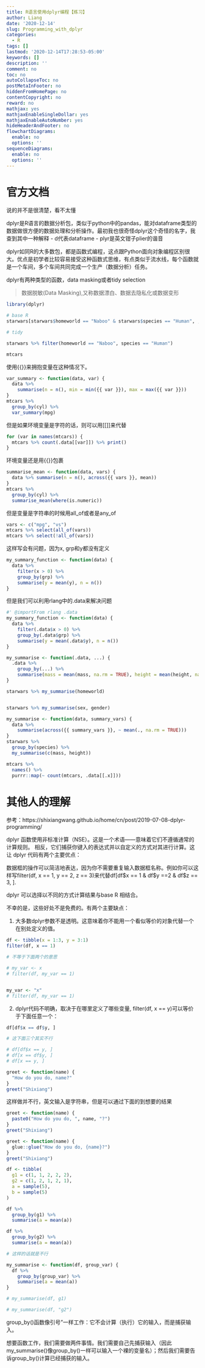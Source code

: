 ```yaml
---
title: R语言使用dplyr编程【练习】
author: Liang
date: '2020-12-14'
slug: Programming_with_dplyr
categories:
  - R
tags: []
lastmod: '2020-12-14T17:28:53-05:00'
keywords: []
description: ''
comment: no
toc: no
autoCollapseToc: no
postMetaInFooter: no
hiddenFromHomePage: no
contentCopyright: no
reward: no
mathjax: yes
mathjaxEnableSingleDollar: yes
mathjaxEnableAutoNumber: yes
hideHeaderAndFooter: no
flowchartDiagrams:
  enable: no
  options: ''
sequenceDiagrams:
  enable: no
  options: ''
---
```


# 官方文档

说的并不是很清楚，看不太懂



dplyr是R语言的数据分析包，类似于python中的pandas，能对dataframe类型的数据做很方便的数据处理和分析操作。最初我也很奇怪dplyr这个奇怪的名字，我查到其中一种解释 - d代表dataframe - plyr是英文钳子plier的谐音

dplyr如同R的大多数包，都是函数式编程，这点跟Python面向对象编程区别很大。优点是初学者比较容易接受这种函数式思维，有点类似于流水线，每个函数就是一个车间，多个车间共同完成一个生产（数据分析）任务。


dplyr有两种类型的函数，data masking或者tidy selection

>数据脱敏(Data Masking),又称数据漂白、数据去隐私化或数据变形


```r
library(dplyr)

# base R
starwars[starwars$homeworld == "Naboo" & starwars$species == "Human", ,]

# tidy

starwars %>% filter(homeworld == "Naboo", species == "Human")
```

```r
mtcars
```

使用{{}}来拥抱变量在这种情况下。


```r
var_summary <- function(data, var) {
  data %>%
    summarise(n = n(), min = min({{ var }}), max = max({{ var }}))
}
mtcars %>% 
  group_by(cyl) %>% 
  var_summary(mpg)
```


但是如果环境变量是字符的话，则可以用[[]]来代替

```r
for (var in names(mtcars)) {
  mtcars %>% count(.data[[var]]) %>% print()
}
```


环境变量还是用{{}}包裹


```r
summarise_mean <- function(data, vars) {
  data %>% summarise(n = n(), across({{ vars }}, mean))
}
mtcars %>% 
  group_by(cyl) %>% 
  summarise_mean(where(is.numeric))
```
但是变量是字符串的时候用all_of或者是any_of

```r
vars <- c("mpg", "vs")
mtcars %>% select(all_of(vars))
mtcars %>% select(!all_of(vars))
```

这样写会有问题，因为x, grp和y都没有定义

```r
my_summary_function <- function(data) {
  data %>% 
    filter(x > 0) %>% 
    group_by(grp) %>% 
    summarise(y = mean(y), n = n())
}
```


但是我们可以利用rlang中的.data来解决问题


```r
#' @importFrom rlang .data
my_summary_function <- function(data) {
  data %>% 
    filter(.data$x > 0) %>% 
    group_by(.data$grp) %>% 
    summarise(y = mean(.data$y), n = n())
}
```

```r
my_summarise <- function(.data, ...) {
  .data %>%
    group_by(...) %>%
    summarise(mass = mean(mass, na.rm = TRUE), height = mean(height, na.rm = TRUE))
}

starwars %>% my_summarise(homeworld)


starwars %>% my_summarise(sex, gender)
```


```r
my_summarise <- function(data, summary_vars) {
  data %>%
    summarise(across({{ summary_vars }}, ~ mean(., na.rm = TRUE)))
}
starwars %>% 
  group_by(species) %>% 
  my_summarise(c(mass, height))
```
```r
mtcars %>% 
  names() %>% 
  purrr::map(~ count(mtcars, .data[[.x]]))
```

# 其他人的理解


参考：https://shixiangwang.github.io/home/cn/post/2019-07-08-dplyr-programming/


dplyr 函数使用非标准计算（NSE）。这是一个术语——意味着它们不遵循通常的计算规则。 相反，它们捕获你键入的表达式并以自定义的方式对其进行计算。这让 dplyr 代码有两个主要优点：

数据框的操作可以简洁地表达，因为你不需要重复输入数据框名称。例如你可以这样写filter(df, x == 1, y == 2, z == 3)来代替df[df$x == 1 & df$y ==2 & df$z == 3, ].

dplyr 可以选择以不同的方式计算结果与base R 相结合。

不幸的是，这些好处不是免费的。有两个主要缺点：

1. 大多数dplyr参数不是透明。这意味着你不能用一个看似等价的对象代替一个在别处定义的值。


```r
df <- tibble(x = 1:3, y = 3:1)
filter(df, x == 1)

# 不等于下面两个的意思

# my_var <- x
# filter(df, my_var == 1)


my_var <- "x"
# filter(df, my_var == 1)

```

2. dplyr代码不明确，取决于在哪里定义了哪些变量, filter(df, x == y)可以等价于下面任意一个：

```r
df[df$x == df$y, ]

# 这下面三个其实不行

# df[df$x == y, ] 
# df[x == df$y, ]
# df[x == y, ]
```

```r
greet <- function(name) {
  "How do you do, name?"
}
greet("Shixiang")

```

这样做并不行，英文输入是字符串，但是可以通过下面的到想要的结果

```r
greet <- function(name) {
  paste0("How do you do, ", name, "?")
}
greet("Shixiang")
```

```r
greet <- function(name) {
  glue::glue("How do you do, {name}?")
}
greet("Shixiang")
```

```r
df <- tibble(
  g1 = c(1, 1, 2, 2, 2),
  g2 = c(1, 2, 1, 2, 1),
  a = sample(5),
  b = sample(5)
)

df %>%
  group_by(g1) %>%
  summarise(a = mean(a))

df %>%
  group_by(g2) %>%
  summarise(a = mean(a))
```


```r

# 这样的话就是不行

my_summarise <- function(df, group_var) {
  df %>%
    group_by(group_var) %>%
    summarise(a = mean(a))
}

# my_summarise(df, g1)

# my_summarise(df, "g2")
```
group_by()函数像引号"一样工作：它不会计算（执行）它的输入，而是捕获输入。

想要函数工作，我们需要做两件事情。我们需要自己先捕获输入（因此my_summarise()像group_by()一样可以输入一个裸的变量名）；然后我们需要告诉group_by()计算已经捕获的输入。









